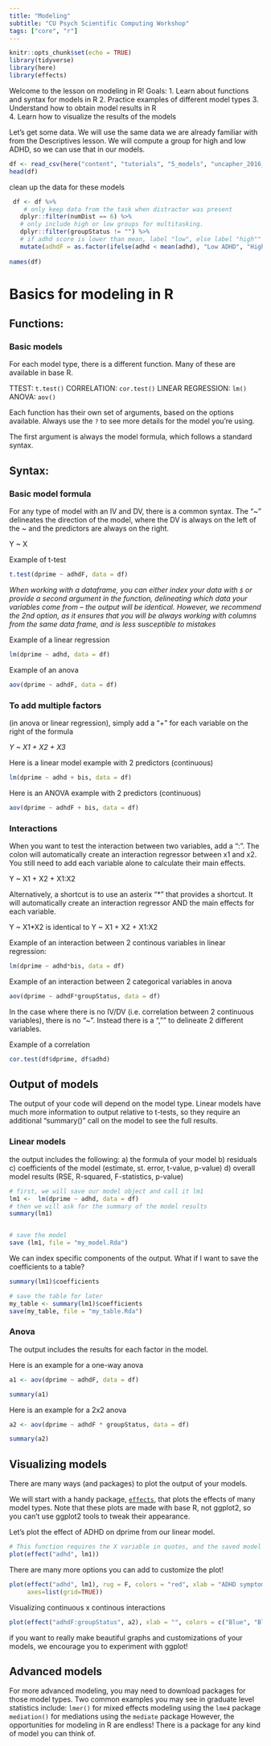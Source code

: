 ```yaml
---
title: "Modeling"
subtitle: "CU Psych Scientific Computing Workshop"
tags: ["core", "r"]
--- 
```


```r
knitr::opts_chunk$set(echo = TRUE)
library(tidyverse)
library(here)
library(effects)
```

 Welcome to the lesson on modeling in R! 
Goals: 
1. Learn about functions and syntax for models in R 
2. Practice examples of different model types 
3. Understand how to obtain model results in R  
4. Learn how to visualize the results of the models

 Let's get some data. 
We will use the same data we are already familiar with from the Descriptives lesson. We will compute a group for high and low ADHD, so we can use that in our models. 

```r
df <- read_csv(here("content", "tutorials", "5_models", "uncapher_2016_repeated_measures_dataset.csv"))
head(df)
```

clean up the data for these models
```r
 df <- df %>%   
    # only keep data from the task when distractor was present
   dplyr::filter(numDist == 6) %>%
   # only include high or low groups for multitasking.
   dplyr::filter(groupStatus != "") %>%
   # if adhd score is lower than mean, label "low", else label "high""
   mutate(adhdF = as.factor(ifelse(adhd < mean(adhd), "Low ADHD", "High ADHD")))
  
names(df)
```

# Basics for modeling in R 

## Functions:
### Basic models 
For each model type, there is a different function. Many of these are available in base R.

TTEST: `t.test()`
CORRELATION: `cor.test()`
LINEAR REGRESSION: `lm()`
ANOVA: `aov()`

Each function has their own set of arguments, based on the options available. 
Always use the `?` to see more details for the model you're using.

The first argument is always the model formula, which follows a standard syntax.

## Syntax: 
### Basic model formula
For any type of model with an IV and DV, there is a common syntax. The "~" delineates the direction of the model, where the DV is always on the left of the ~ and the predictors are always on the right.

Y ~ X

Example of t-test
```r
t.test(dprime ~ adhdF, data = df)
```

*When working with a dataframe, you can either index your data with `$` or provide a second argument in the function, delineating which data your variables come from -- the output will be identical. However, we recommend the 2nd option, as it ensures that you will be always working with columns from the same data frame, and is less susceptible to mistakes*

Example of a linear regression
```r
lm(dprime ~ adhd, data = df)
```

Example of an anova
```r
aov(dprime ~ adhdF, data = df)
```

### To add multiple factors 
(in anova or linear regression), simply add  a "+" for each variable on the right of the formula 

*Y ~ X1 + X2 + X3*

Here is a linear model example with 2 predictors (continuous)
```r
lm(dprime ~ adhd + bis, data = df)
```

Here is an ANOVA example with 2 predictors (continuous)
```r
aov(dprime ~ adhdF + bis, data = df)
```

### Interactions 
When you want to test the interaction between two variables, add a ":". 
The colon will automatically create an interaction regressor between x1 and x2.
You still need to add each variable alone to calculate their main effects. 

Y ~ X1 + X2 + X1:X2

Alternatively, a shortcut is to use an asterix "*" that provides a shortcut. It will automatically create an interaction regressor AND the main effects for each variable.

 Y ~ X1*X2  is identical to Y ~ X1 + X2 + X1:X2

Example of an interaction between 2 continous variables in linear regression:
```r
lm(dprime ~ adhd*bis, data = df)
```

Example of an interaction between 2 categorical variables in anova
```r
aov(dprime ~ adhdF*groupStatus, data = df)
```

In the case where there is no IV/DV (i.e. correlation between 2 continuous variables), there is no "~".
Instead there is a ","" to delineate 2 different variables.

Example of a correlation
```r
cor.test(df$dprime, df$adhd)
```


## Output of models 
The output of your code will depend on the model type. Linear models have much more information to output relative to t-tests, so they require an additional "summary()" call on the model to see the full results. 

### Linear models
the output includes the following:
a) the formula of your model 
b) residuals
c) coefficients of the model (estimate, st. error, t-value, p-value)
d) overall model results (RSE, R-squared, F-statistics, p-value)

```r
# first, we will save our model object and call it lm1
lm1 <-  lm(dprime ~ adhd, data = df)
# then we will ask for the summary of the model results
summary(lm1)


# save the model 
save (lm1, file = "my_model.Rda")
```

We can index specific components of the output. What if I want to save the coefficients to a table?
```r
summary(lm1)$coefficients

# save the table for later
my_table <- summary(lm1)$coefficients
save(my_table, file = "my_table.Rda")
```

### Anova
The output includes the results for each factor in the model.

Here is an example for a one-way anova
```r

a1 <- aov(dprime ~ adhdF, data = df)

summary(a1)
```

Here is an example for a 2x2 anova
```r

a2 <- aov(dprime ~ adhdF * groupStatus, data = df)

summary(a2)
```

## Visualizing models 

There are many ways (and packages) to plot the output of your models. 

We will start with a handy package, [`effects`](https://cran.r-project.org/web/packages/effects/effects.pdf), that plots the effects of many model types. Note that these plots are made with base R, not ggplot2, so you can't use ggplot2 tools to tweak their appearance.

Let's plot the effect of ADHD on dprime from our linear model.
```r
# This function requires the X variable in quotes, and the saved model object
plot(effect("adhd", lm1))

```


There are many more options you can add to customize the plot! 
```r

plot(effect("adhd", lm1), rug = F, colors = "red", xlab = "ADHD symptoms", ylab = "D-prime",
     axes=list(grid=TRUE))

```



Visualizing continuous x continous interactions 
```r
plot(effect("adhdF:groupStatus", a2), xlab = "", colors = c("Blue", "Black"))
```

if you want to really make beautiful graphs and customizations of your models, 
we encourage you to experiment with ggplot!

## Advanced models 

For more advanced modeling, you may need to download packages for those model types. Two common examples you may see in graduate level statistics include:
`lmer()` for mixed effects modeling using the `lme4` package 
`mediation()` for mediations using the `mediate` package
However, the opportunities for modeling in R are endless! There is a package for any kind of model you can think of.

